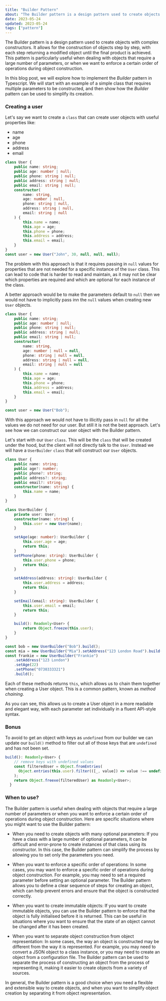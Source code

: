 ```yaml
---
title: "Builder Pattern"
about: "The Builder pattern is a design pattern used to create objects with complex constructors. It allows for the construction of objects step by step, with each step returning a modified object until the final product is achieved. This pattern is particularly useful when dealing with objects that require a large number of parameters, or when we want to enforce a certain order of operations during object construction."
date: 2023-05-24
updated: 2023-05-24
tags: ["pattern"]
---
```


The Builder pattern is a design pattern used to create objects with complex constructors. It allows for the construction of objects step by step, with each step returning a modified object until the final product is achieved. This pattern is particularly useful when dealing with objects that require a large number of parameters, or when we want to enforce a certain order of operations during object construction.

In this blog post, we will explore how to implement the _Builder_ pattern in Typescript. We will start with an example of a simple class that requires multiple parameters to be constructed, and then show how the _Builder_ pattern can be used to simplify its creation.

### Creating a user

Let's say we want to create a `class` that can create user objects with useful properties like:

- name
- age
- phone
- address
- email

```ts
class User {
	public name: string;
	public age: number | null;
	public phone: string | null;
	public address: string | null;
	public email: string | null;
	constructor(
		name: string,
		age: number | null,
		phone: string | null,
		address: string | null,
		email: string | null
	) {
		this.name = name;
		this.age = age;
		this.phone = phone;
		this.address = address;
		this.email = email;
	}
}
const user = new User("John", 30, null, null, null);
```

The problem with this approach is that it requires passing in `null` values for properties that are not needed for a specific instance of the `User` class. This can lead to code that is harder to read and maintain, as it may not be clear which properties are required and which are optional for each instance of the class.

A better approach would be to make the parameters default to `null` then we would not have to implicitly pass inn the `null` values when creating new `User` objects.

```ts
class User {
	public name: string;
	public age: number | null;
	public phone: string | null;
	public address: string | null;
	public email: string | null;
	constructor(
		name: string,
		age: number | null = null,
		phone: string | null = null,
		address: string | null = null,
		email: string | null = null
	) {
		this.name = name;
		this.age = age;
		this.phone = phone;
		this.address = address;
		this.email = email;
	}
}

const user = new User("Bob");
```

With this approach we would not have to illicitly pass in `null` for all the values we do not need for our user.
But still it is not the best approach.
Let's see how we can construct our user object with the Builder pattern.

Let's start with our `User` `class`. This will be the `class` that will be created under the hood, but the client will not directly talk to the `User`.
Instead we will have a `UserBuilder` `class` that will construct our `User` objects.

```ts
class User {
	public name: string;
	public age?: number;
	public phone?: string;
	public address?: string;
	public email?: string;
	constructor(name: string) {
		this.name = name;
	}
}

class UserBuilder {
	private user: User;
	constructor(name: string) {
		this.user = new User(name);
	}

	setAge(age: number): UserBuilder {
		this.user.age = age;
		return this;
	}
	setPhone(phone: string): UserBuilder {
		this.user.phone = phone;
		return this;
	}

	setAddress(address: string): UserBuilder {
		this.user.address = address;
		return this;
	}

	setEmail(email: string): UserBuilder {
		this.user.email = email;
		return this;
	}

	build(): Readonly<User> {
		return Object.freeze(this.user);
	}
}

const bob = new UserBuilder("Bob").build();
const mia = new UserBuilder("Mia").setAddress("123 London Road").build();
const frankie = new UserBuilder("Frankie")
	.setAddress("123 London")
	.setAge(22)
	.setPhone("0730333321")
	.build();
```

Each of these methods returns `this`, which allows us to chain them together when creating a User object. This is a common pattern, known as _method chaining_.

As you can see, this allows us to create a User object in a more readable and elegant way, with each parameter set individually in a fluent API-style syntax.

### Bonus

To avoid to get an object with keys as `undefined` from our builder we can update our `build()` method to filter out all of those keys that are `undefined` and has not been set.

```ts
build(): Readonly<User> {
    // remove keys with undefined values
    const filteredUser = Object.fromEntries(
      Object.entries(this.user).filter(([_, value]) => value !== undefined)
    );
    return Object.freexe(filteredUser) as Readonly<User>;
  }
```

### When to use?

The Builder pattern is useful when dealing with objects that require a large number of parameters or when you want to enforce a certain order of operations during object construction. Here are specific situations where you might want to use the Builder pattern:

- When you need to create objects with many optional parameters: If you have a class with a large number of optional parameters, it can be difficult and error-prone to create instances of that class using its constructor. In this case, the Builder pattern can simplify the process by allowing you to set only the parameters you need.

- When you want to enforce a specific order of operations: In some cases, you may want to enforce a specific order of operations during object construction. For example, you may need to set a required parameter before setting an optional parameter. The Builder pattern allows you to define a clear sequence of steps for creating an object, which can help prevent errors and ensure that the object is constructed correctly.

- When you want to create immutable objects: If you want to create immutable objects, you can use the Builder pattern to enforce that the object is fully initialised before it is returned. This can be useful in situations where you want to ensure that the state of an object cannot be changed after it has been created.

- When you want to separate object construction from object representation: In some cases, the way an object is constructed may be different from the way it is represented. For example, you may need to convert a JSON object to a class instance, or you may need to create an object from a configuration file. The Builder pattern can be used to separate the process of constructing an object from the process of representing it, making it easier to create objects from a variety of sources.

In general, the Builder pattern is a good choice when you need a flexible and extensible way to create objects, and when you want to simplify object creation by separating it from object representation.

